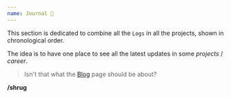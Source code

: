 ```yaml
---
name: Journal 📝
---
```


This section is dedicated to combine all the `Logs` in all the projects, shown in chronological order.

The idea is to have one place to see all the latest updates in some _projects_ / _career_.

> Isn't that what the [Blog](/blog) page should be about?

**/shrug**

